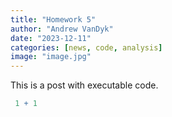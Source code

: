 ```yaml
---
title: "Homework 5"
author: "Andrew VanDyk"
date: "2023-12-11"
categories: [news, code, analysis]
image: "image.jpg"
---
```


This is a post with executable code.

```r
 1 + 1
```
